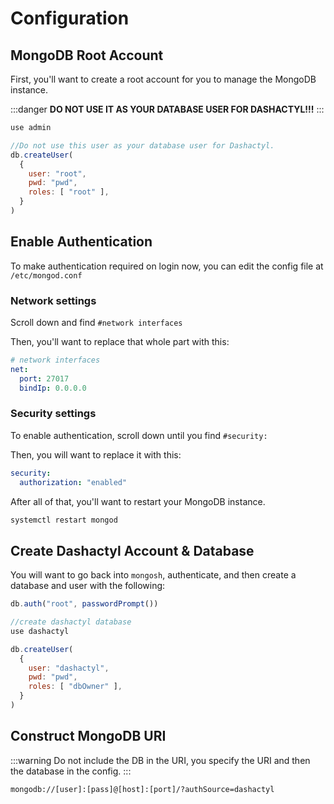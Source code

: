 # Configuration

## MongoDB Root Account

First, you'll want to create a root account for you to manage the MongoDB instance.

:::danger
**DO NOT USE IT AS YOUR DATABASE USER FOR DASHACTYL!!!**
:::

```js title="$ mongosh"
use admin

//Do not use this user as your database user for Dashactyl.
db.createUser(
  {
    user: "root",
    pwd: "pwd",
    roles: [ "root" ],
  }
)
```

## Enable Authentication

To make authentication required on login now, you can edit the config file at `/etc/mongod.conf`

### Network settings

Scroll down and find `#network interfaces`

Then, you'll want to replace that whole part with this:

```yml title="/etc/mongod.conf"
# network interfaces
net:
  port: 27017
  bindIp: 0.0.0.0
```

### Security settings

To enable authentication, scroll down until you find `#security:`

Then, you will want to replace it with this:

```yml title="/etc/mongod.conf"
security:
  authorization: "enabled"
```

After all of that, you'll want to restart your MongoDB instance.

```bash
systemctl restart mongod
```

## Create Dashactyl Account & Database

You will want to go back into `mongosh`, authenticate, and then create a database and user with the following:

```js title="$ mongosh"
db.auth("root", passwordPrompt())

//create dashactyl database
use dashactyl

db.createUser(
  {
    user: "dashactyl",
    pwd: "pwd",
    roles: [ "dbOwner" ],
  }
)
```

## Construct MongoDB URI

:::warning
Do not include the DB in the URI, you specify the URI and then the database in the config.
:::

```
mongodb://[user]:[pass]@[host]:[port]/?authSource=dashactyl
```